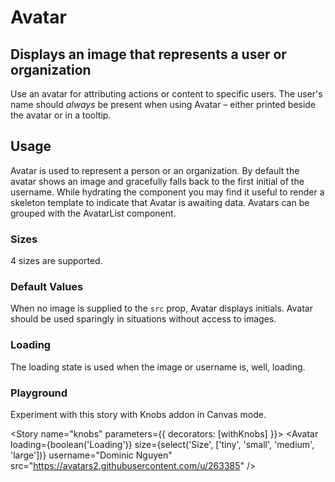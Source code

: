 

<Meta title="Design System|Avatar" component={Avatar} />

# Avatar

## Displays an image that represents a user or organization

Use an avatar for attributing actions or content to specific users. The user's name should _always_ be present when using Avatar – either printed beside the avatar or in a tooltip.

<Preview withToolbar>
    <Story name="standard">
        <Avatar
            size="large"
            username="Tom Coleman"
            src="https://avatars2.githubusercontent.com/u/132554"
        />
    </Story>
</Preview>

<Props of={Avatar} />

## Usage

Avatar is used to represent a person or an organization. By default the avatar shows an image and gracefully falls back to the first initial of the username. While hydrating the component you may find it useful to render a skeleton template to indicate that Avatar is awaiting data. Avatars can be grouped with the AvatarList component.

### Sizes

4 sizes are supported.

<Story name="sizes">
    <div>
        <Avatar
            size="large"
            username="Tom Coleman"
            src="https://avatars2.githubusercontent.com/u/132554"
        />
        <Avatar
            size="medium"
            username="Tom Coleman"
            src="https://avatars2.githubusercontent.com/u/132554"
        />
        <Avatar
            size="small"
            username="Tom Coleman"
            src="https://avatars2.githubusercontent.com/u/132554"
        />
        <Avatar
            size="tiny"
            username="Tom Coleman"
            src="https://avatars2.githubusercontent.com/u/132554"
        />
    </div>
</Story>

### Default Values

When no image is supplied to the `src` prop, Avatar displays initials. Avatar should be used sparingly in situations without access to images.

<Story name="initials">
    <div>
        <Avatar username="Tom Coleman" />
        <Avatar username="Dominic Nguyen" />
        <Avatar username="Kyle Suss" />
        <Avatar username="Michael Shilman" />
    </div>
</Story>

### Loading

The loading state is used when the image or username is, well, loading.

<Story name="loading">
    <div>
        <Avatar size="large" loading />
        <Avatar size="medium" loading />
        <Avatar size="small" loading />
        <Avatar size="tiny" loading />
    </div>
</Story>

### Playground

Experiment with this story with Knobs addon in Canvas mode.

<Story name="knobs" parameters={{ decorators: [withKnobs] }}>
    <Avatar
        loading={boolean('Loading')}
        size={select('Size', ['tiny', 'small', 'medium', 'large'])}
        username="Dominic Nguyen"
        src="https://avatars2.githubusercontent.com/u/263385"
    />
</Story>
